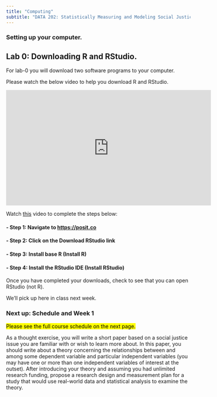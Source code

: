 ```yaml
---
title: "Computing"
subtitle: "DATA 202: Statistically Measuring and Modeling Social Justice"
---
```


### Setting up your computer.

## Lab 0: Downloading R and RStudio.

For lab-0 you will download two software programs to your computer.

Please watch the below video to help you download R and RStudio.

<center>

<iframe width="560" height="315" src="https://www.youtube.com/embed/pUe_iD7RJvo?si=q0rb1lzb2Ten8_ZR" title="YouTube video player" frameborder="0" allow="accelerometer; autoplay; clipboard-write; encrypted-media; gyroscope; picture-in-picture; web-share" allowfullscreen> 

</iframe>

</center>

Watch [this](https://www.youtube.com/watch?v=pUe_iD7RJvo&t=93s) video to complete the steps below:

#### - Step 1: Navigate to <https://posit.co>

#### - Step 2: Click on the Download RStudio link

#### - Step 3: Install base R (Install R)

#### - Step 4: Install the RStudio IDE (Install RStudio)

Once you have completed your downloads, check to see that you can open RStudio (not R).

We'll pick up here in class next week.

### **Next up**: Schedule and Week 1

<mark>Please see the full course schedule on the next page.</mark>

As a thought exercise, you will write a short paper based on a social justice issue you are familiar with or wish to learn more about. In this paper, you should write about a theory concerning the relationships between and among some dependent variable and particular independent variables (you may have one or more than one independent variables of interest at the outset). After introducing your theory and assuming you had unlimited research funding, propose a research design and measurement plan for a study that would use real-world data and statistical analysis to examine the theory.
